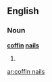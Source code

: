 ==English==

===Noun===
'''[[coffin]] [[nail]]s'''

# {{plural of|[[coffin nail]]}}

[[ar:coffin nails]]